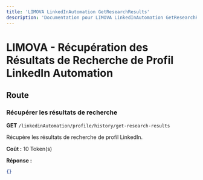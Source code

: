 ```yaml
---
title: 'LIMOVA LinkedInAutomation GetResearchResults'
description: 'Documentation pour LIMOVA LinkedInAutomation GetResearchResults'
---
```


# LIMOVA - Récupération des Résultats de Recherche de Profil LinkedIn Automation

## Route

### Récupérer les résultats de recherche
**GET** `/linkedinAutomation/profile/history/get-research-results`

Récupère les résultats de recherche de profil LinkedIn.

**Coût :** 10 Token(s)

**Réponse :**
```json
{}
``` 
